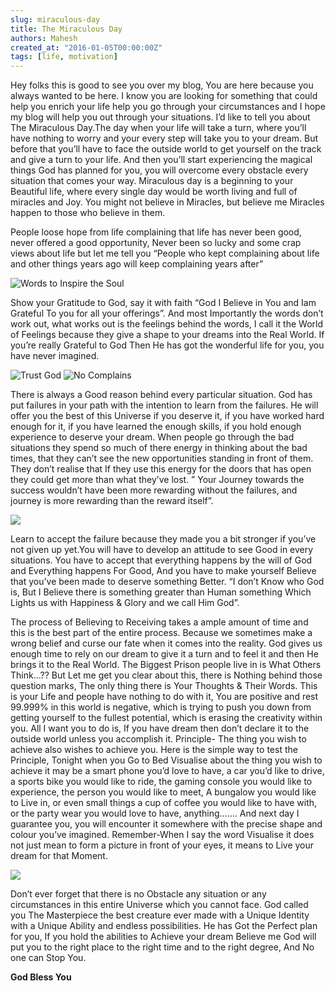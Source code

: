 ```yaml
---
slug: miraculous-day
title: The Miraculous Day
authors: Mahesh
created_at: "2016-01-05T00:00:00Z"
tags: [life, motivation]
---
```


<!--truncate-->

Hey folks this is good to see you over my blog, You are here because you always wanted to be here. I know you are looking for something that could help you enrich your life help you go through your circumstances and I hope my blog will help you out through your situations.
I’d like to tell you about The Miraculous Day.The day when your life will take a turn, where you’ll have nothing to worry and your every step will take you to your dream. But before that you’ll have to face the outside world to get yourself on the track and give a turn to your life. And then you’ll start experiencing the magical things God has planned for you, you will overcome every obstacle every situation that comes your way.
Miraculous day is a beginning to your Beautiful life, where every single day would be worth living and full of miracles and Joy. You might not believe in Miracles, but believe me Miracles happen to those who believe in them.

People loose hope from life complaining that life has never been good, never offered a good opportunity, Never been so lucky and some crap views about life but let me tell you “People who kept complaining about life and other things years ago will keep complaining years after”

![Words to Inspire the Soul](https://nothinglikeanaccident.files.wordpress.com/2016/01/complaining.jpg)

Show your Gratitude to God, say it with faith “God I Believe in You and Iam Grateful To you for all your offerings”. And most Importantly the words don’t work out, what works out is the feelings behind the words, I call it the World of Feelings because they give a shape to your dreams into the Real World. If you’re really Grateful to God Then He has got the wonderful life for you, you have never imagined.

![Trust God](https://nothinglikeanaccident.files.wordpress.com/2016/01/fb_img_14519826975968603.jpg)
![No Complains](https://nothinglikeanaccident.files.wordpress.com/2016/01/fb_img_14519827616704060.jpg)

There is always a Good reason behind every particular situation. God has put failures in your path with the intention to learn from the failures. He will offer you the best of this Universe if you deserve it, if you have worked hard enough for it, if you have learned the enough skills, if you hold enough experience to deserve your dream. When people go through the bad situations they spend so much of there energy in thinking about the bad times, that they can’t see the new opportunities standing in front of them.
They don’t realise that If they use this energy for the doors that has open they could get more than what they’ve lost.
” Your Journey towards the success wouldn’t have been more rewarding without the failures, and journey is more rewarding than the reward itself”.

![](https://nothinglikeanaccident.files.wordpress.com/2016/01/peter-burwash.jpg)

Learn to accept the failure because they made you a bit stronger if you’ve not given up yet.You will have to develop an attitude to see Good in every situations. You have to accept that everything happens by the will of God and Everything happens For Good, And you have to make yourself Believe that you’ve been made to deserve something Better.
“I don’t Know who God is, But I Believe there is something greater than Human something Which Lights us with Happiness & Glory and we call Him God”.

The process of Believing to Receiving takes a ample amount of time and this is the best part of the entire process.
Because we sometimes make a wrong belief and curse our fate when it comes into the reality. God gives us enough time to rely on our dream to give it a turn and to feel it and then He brings it to the Real World.
The Biggest Prison people live in is
What Others Think…??
But Let me get you clear about this, there is Nothing behind those question marks, The only thing there is Your Thoughts & Their Words.
This is your Life and people have nothing to do with it, You are positive and rest 99.999% in this world is negative, which is trying to push you down from getting yourself to the fullest potential, which is erasing the creativity within you. All I want you to do is, If you have dream then don’t declare it to the outside world unless you accomplish it.
Principle- The thing you wish to achieve also wishes to achieve you.
Here is the simple way to test the Principle, Tonight when you Go to Bed Visualise about the thing you wish to achieve it may be a smart phone you’d love to have, a car you’d like to drive, a sports bike you would like to ride, the gaming console you would like to experience, the person you would like to meet, A bungalow you would like to Live in, or even small things a cup of coffee you would like to have with, or the party wear you would love to have, anything…….
And next day I guarantee you, you will encounter it somewhere with the precise shape and colour you’ve imagined.
Remember-When I say the word Visualise it does not just mean to form a picture in front of your eyes, it means to Live your dream for that Moment.

![](https://nothinglikeanaccident.files.wordpress.com/2016/01/fb_img_14519836850772871.jpg)

Don’t ever forget that there is no Obstacle any situation or any circumstances in this entire Universe which you cannot face. God called you The Masterpiece the best creature ever made with a Unique Identity with a Unique Ability and endless possibilities. He has Got the Perfect plan for you, If you hold the abilities to Achieve your dream Believe me God will put you to the right place to the right time and to the right degree, And No one can Stop You.

**God Bless You**
